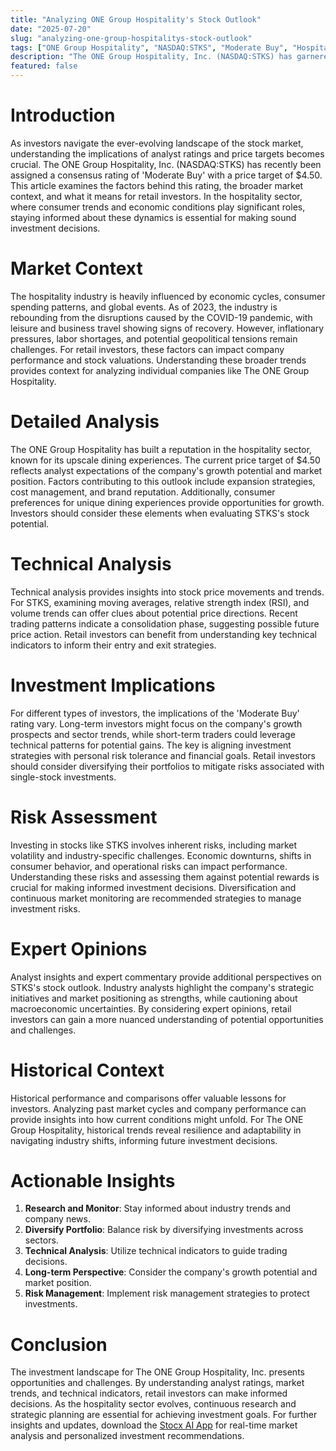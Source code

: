 ```yaml
---
title: "Analyzing ONE Group Hospitality's Stock Outlook"
date: "2025-07-20"
slug: "analyzing-one-group-hospitalitys-stock-outlook"
tags: ["ONE Group Hospitality", "NASDAQ:STKS", "Moderate Buy", "Hospitality Sector", "Stock Analysis", "Investment Strategies", "Market Trends"]
description: "The ONE Group Hospitality, Inc. (NASDAQ:STKS) has garnered attention with a consensus 'Moderate Buy' rating and a price target of $4.50 set by various brokerages. This blog post delves into the implications of this rating for retail investors, offering a comprehensive analysis of current market conditions, broader economic trends, and specific factors influencing the hospitality sector. We explore technical indicators, risk assessments, and investment implications for different investor profiles, providing actionable insights and recommendations. Additionally, historical comparisons and expert opinions are incorporated to offer a well-rounded perspective. Whether you're a seasoned investor or new to the market, this detailed guide aims to equip you with the knowledge needed to make informed decisions about STKS, considering its current valuation and future potential."
featured: false
---
```


# Introduction
As investors navigate the ever-evolving landscape of the stock market, understanding the implications of analyst ratings and price targets becomes crucial. The ONE Group Hospitality, Inc. (NASDAQ:STKS) has recently been assigned a consensus rating of 'Moderate Buy' with a price target of $4.50. This article examines the factors behind this rating, the broader market context, and what it means for retail investors. In the hospitality sector, where consumer trends and economic conditions play significant roles, staying informed about these dynamics is essential for making sound investment decisions.

# Market Context
The hospitality industry is heavily influenced by economic cycles, consumer spending patterns, and global events. As of 2023, the industry is rebounding from the disruptions caused by the COVID-19 pandemic, with leisure and business travel showing signs of recovery. However, inflationary pressures, labor shortages, and potential geopolitical tensions remain challenges. For retail investors, these factors can impact company performance and stock valuations. Understanding these broader trends provides context for analyzing individual companies like The ONE Group Hospitality.

# Detailed Analysis
The ONE Group Hospitality has built a reputation in the hospitality sector, known for its upscale dining experiences. The current price target of $4.50 reflects analyst expectations of the company's growth potential and market position. Factors contributing to this outlook include expansion strategies, cost management, and brand reputation. Additionally, consumer preferences for unique dining experiences provide opportunities for growth. Investors should consider these elements when evaluating STKS's stock potential.

# Technical Analysis
Technical analysis provides insights into stock price movements and trends. For STKS, examining moving averages, relative strength index (RSI), and volume trends can offer clues about potential price directions. Recent trading patterns indicate a consolidation phase, suggesting possible future price action. Retail investors can benefit from understanding key technical indicators to inform their entry and exit strategies.

# Investment Implications
For different types of investors, the implications of the 'Moderate Buy' rating vary. Long-term investors might focus on the company's growth prospects and sector trends, while short-term traders could leverage technical patterns for potential gains. The key is aligning investment strategies with personal risk tolerance and financial goals. Retail investors should consider diversifying their portfolios to mitigate risks associated with single-stock investments.

# Risk Assessment
Investing in stocks like STKS involves inherent risks, including market volatility and industry-specific challenges. Economic downturns, shifts in consumer behavior, and operational risks can impact performance. Understanding these risks and assessing them against potential rewards is crucial for making informed investment decisions. Diversification and continuous market monitoring are recommended strategies to manage investment risks.

# Expert Opinions
Analyst insights and expert commentary provide additional perspectives on STKS's stock outlook. Industry analysts highlight the company's strategic initiatives and market positioning as strengths, while cautioning about macroeconomic uncertainties. By considering expert opinions, retail investors can gain a more nuanced understanding of potential opportunities and challenges.

# Historical Context
Historical performance and comparisons offer valuable lessons for investors. Analyzing past market cycles and company performance can provide insights into how current conditions might unfold. For The ONE Group Hospitality, historical trends reveal resilience and adaptability in navigating industry shifts, informing future investment decisions.

# Actionable Insights
1. **Research and Monitor**: Stay informed about industry trends and company news.
2. **Diversify Portfolio**: Balance risk by diversifying investments across sectors.
3. **Technical Analysis**: Utilize technical indicators to guide trading decisions.
4. **Long-term Perspective**: Consider the company's growth potential and market position.
5. **Risk Management**: Implement risk management strategies to protect investments.

# Conclusion
The investment landscape for The ONE Group Hospitality, Inc. presents opportunities and challenges. By understanding analyst ratings, market trends, and technical indicators, retail investors can make informed decisions. As the hospitality sector evolves, continuous research and strategic planning are essential for achieving investment goals. For further insights and updates, download the [Stocx AI App](https://stocx.co) for real-time market analysis and personalized investment recommendations.
